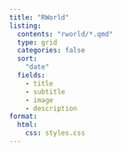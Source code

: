 ```yaml
---
title: "RWorld"
listing:
  contents: "rworld/*.qmd"
  type: grid
  categories: false 
  sort: 
    "date"
  fields: 
    - title
    - subtitle
    - image
    - description
format: 
  html: 
    css: styles.css
---
```



